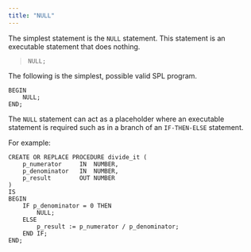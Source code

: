 ```yaml
---
title: "NULL"
---
```


The simplest statement is the `NULL` statement. This statement is an executable statement that does nothing.

> `NULL;`

The following is the simplest, possible valid SPL program.

``` text
BEGIN
    NULL;
END;
```

The `NULL` statement can act as a placeholder where an executable statement is required such as in a branch of an `IF-THEN-ELSE` statement.

For example:

``` text
CREATE OR REPLACE PROCEDURE divide_it (
    p_numerator     IN  NUMBER,
    p_denominator   IN  NUMBER,
    p_result        OUT NUMBER
)
IS
BEGIN
    IF p_denominator = 0 THEN
        NULL;
    ELSE
        p_result := p_numerator / p_denominator;
    END IF;
END;
```
